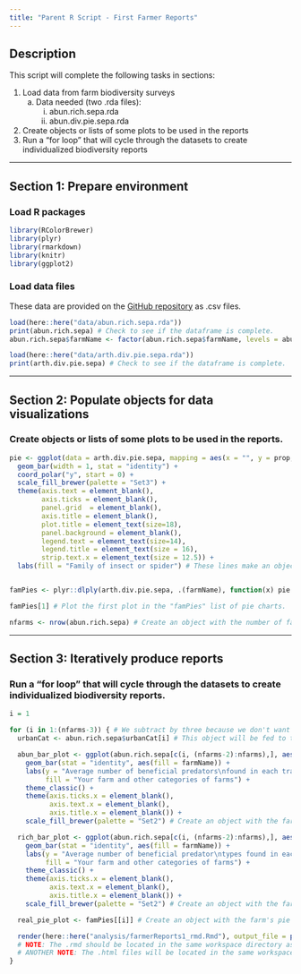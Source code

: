 ```yaml
---
title: "Parent R Script - First Farmer Reports"
---
```

## Description

This script will complete the following tasks in sections:

1. Load data from farm biodiversity surveys
      a. Data needed (two .rda files): 
          i. abun.rich.sepa.rda
          ii. abun.div.pie.sepa.rda
2. Create objects or lists of some plots to be used in the reports
3. Run a "for loop" that will cycle through the datasets to create individualized biodiversity reports

------------------------

## Section 1: Prepare environment          

### Load R packages
```r
library(RColorBrewer)
library(plyr)
library(rmarkdown)
library(knitr)
library(ggplot2)
```

### Load data files

These data are provided on the [GitHub repository](https://github.com/dbturner/c4bi/tree/master/data) as .csv files.

```r
load(here::here("data/abun.rich.sepa.rda"))
print(abun.rich.sepa) # Check to see if the dataframe is complete.
abun.rich.sepa$farmName <- factor(abun.rich.sepa$farmName, levels = abun.rich.sepa$farmName) # Make names a factor for ordering of columns in subsequent plots.

load(here::here("data/arth.div.pie.sepa.rda"))
print(arth.div.pie.sepa) # Check to see if the dataframe is complete.
```


------------------------

## Section 2: Populate objects for data visualizations

### Create objects or lists of some plots to be used in the reports.

```r
pie <- ggplot(data = arth.div.pie.sepa, mapping = aes(x = "", y = prop, fill = family)) +
  geom_bar(width = 1, stat = "identity") +
  coord_polar("y", start = 0) +
  scale_fill_brewer(palette = "Set3") +
  theme(axis.text = element_blank(),
        axis.ticks = element_blank(),
        panel.grid  = element_blank(),
        axis.title = element_blank(),
        plot.title = element_text(size=18),
        panel.background = element_blank(),
        legend.text = element_text(size=14),
        legend.title = element_text(size = 16),
        strip.text.x = element_text(size = 12.5)) +
  labs(fill = "Family of insect or spider") # These lines make an object with a pie chart of the predator families.


famPies <- plyr::dlply(arth.div.pie.sepa, .(farmName), function(x) pie %+% x) # dlply here applies the object created above across all "farm names" and returns a list of all plots.

famPies[1] # Plot the first plot in the "famPies" list of pie charts.

nfarms <- nrow(abun.rich.sepa) # Create an object with the number of farms in the first data frame that will be used to index the for loop and name each .html output file.
```


--------------------------------------------------

## Section 3: Iteratively produce reports

### Run a "for loop" that will cycle through the datasets to create individualized biodiversity reports.        

```r
i = 1

for (i in 1:(nfarms-3)) { # We subtract by three because we don't want to create .html docs for the category means.
  urbanCat <- abun.rich.sepa$urbanCat[i] # This object will be fed to the .Rmd file to display each farm's urbanization category.

  abun_bar_plot <- ggplot(abun.rich.sepa[c(i, (nfarms-2):nfarms),], aes(x = farmName, y = meanAbun)) +
    geom_bar(stat = "identity", aes(fill = farmName)) +
    labs(y = "Average number of beneficial predators\nfound in each trap",
         fill = "Your farm and other categories of farms") +
    theme_classic() +
    theme(axis.ticks.x = element_blank(),
          axis.text.x = element_blank(),
          axis.title.x = element_blank()) +
    scale_fill_brewer(palette = "Set2") # Create an object with the farm's predator abundance that will be called in the .rmd file.

  rich_bar_plot <- ggplot(abun.rich.sepa[c(i, (nfarms-2):nfarms),], aes(x = farmName, y = meanRich)) +
    geom_bar(stat = "identity", aes(fill = farmName)) +
    labs(y = "Average number of beneficial predator\ntypes found in each trap",
         fill = "Your farm and other categories of farms") +
    theme_classic() +
    theme(axis.ticks.x = element_blank(),
          axis.text.x = element_blank(),
          axis.title.x = element_blank()) +
    scale_fill_brewer(palette = "Set2") # Create an object with the farm's predator richness that will be called in .rmd file.

  real_pie_plot <- famPies[[i]] # Create an object with the farm's pie chart that will be called in .rmd file.

  render(here::here("analysis/farmerReports1_rmd.Rmd"), output_file = paste0(here::here('vignettes/farmerReport1_example_'), abun.rich.sepa$farmName[i], ".html"), "html_document") # This line actually executes each farm's .html report by calling the "child" .rmd file.
  # NOTE: The .rmd should be located in the same workspace directory as this R script.
  # ANOTHER NOTE: The .html files will be located in the same workspace directory as this R script.
}
```
